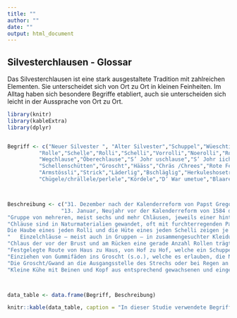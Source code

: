 ```yaml
---
title: ""
author: ""
date: ""
output: html_document
---
```


## Silvesterchlausen - Glossar


Das Silvesterchlausen ist eine stark ausgestaltete Tradition mit zahlreichen Elementen. Sie unterscheidet sich von Ort zu Ort in kleinen Feinheiten. Im Alltag haben sich besondere Begriffe etabliert, auch sie unterscheiden sich leicht in der Aussprache von Ort zu Ort. 


```r
library(knitr)
library(kableExtra)
library(dplyr)


Begriff <- c("Neuer Silvester ", "Alter Silvester","Schuppel","Wüeschti","Schö-Wüeschti","Schöni","Spasschläuse",
          "Rolle","Schelle","Rolli","Schelli","Vorrolli","Noerolli","Rollewyb","Go chlause","Achlause/Anechlause",
          "Wegchlause","Öberechlause","S’ Johr uschlause","S’ Johr iichlause","Strech","Zauren","Ein Zäuerli nehmen",
          "Schellenschütten","Groscht","Hääss","Chräs /Chrees","Rote Fetze","Ladehose","Sennehemp/Edelwysshemp",
          "Armstössli","Strick","Läderlig","Bschläglig","Herkuleshoseträger","Schluch","Gümmele","Iichreese",
          "Chügele/chrällele/perlele","Kördele","D’ War umetue","Blaare","Bechüe","Schlorziflade","Vesper")



Beschreibung <- c("31. Dezember nach der Kalenderreform von Papst Gregor 1584.",
                 "13. Januar, Neujahr vor der Kalenderreform von 1584 durch Papst Gregor. Dass der alte Silvester gefeiert wird, geht auf den Widerstand der reformierten Ausserrhoder:innen zurück, die sich nicht vom Papst vorschreiben lassen wollten, wann das neue Jahr zu feiern sei. Lange blieben in den Schriften noch beide Daten im Umlauf.",
"Gruppe von mehreren, meist sechs und mehr Chläusen, jeweils einer hinter dem anderen gehend",
"Chläuse sind in Naturmaterialien gewandet, oft mit furchterregenden Papiermaché-Larven, häufig auch mit richtigen Hörnern von Kühen oder Rehböcken etc. ausgestattet.","Chläuse in Naturmaterialien gewandet, mit Larve und Hut aus Naturmaterialien; manchmal am Rücken eine Art gestaltetes Fenster zu einem ausgewählten Thema des Schuppels. Die Naturmaterialien, vielfach sehr fein gemustert, werden mithilfe von Gummifäden regelmässig eingezogen, angenäht oder aufgeklebt und für alle Schuppelmitglieder einheitlich, bzw. ähnlich gestaltet. Schö-wüeschti Chläuse werden auch Naturchläuse genannt.","	Angeführt von einem Vorrolli (s.u.) in Frauenkleidern, folgen die Schelli in Samthosen und Samtoberteil unterschiedlicher Farben - oft in der Reihenfolge gelb, grün, rot, schwarz oder blau - gekleidet, tragen eine Kunststofflarve und auf dem Kopf eine reich mit Chügeli (Kügelchen), Kordeln und Spiegeli (Spiegelchen) verzierte Haube mit thematisch ausgerichteten Schnitzereien, Figuren oder Bildern. Den Abschluss bildet ein Noerolli (s.u.), wiederum in Frauenkleidern.
Die Haube eines jeden Rolli und die Hüte eines jeden Schelli zeigen je einen Teil des gewählten Themas. Die Hauben des Vor- und Noerolli sind oftmals höher und prächtiger dekoriert als die Hüte der Schelli.",
"	Einzelchläuse – meist auch in Gruppen – in zusammengesuchter Kleidung, manchmal auch Lompechläus (Lumpenchläuse) genannt.","Runde, geschlitzte Glocke, wie sie früher im Pferdegeschirr eingesetzt wurde","Grosse bauchige Kuhglocke",
"Chlaus der vor der Brust und am Rücken eine gerade Anzahl Rollen trägt.","Chlaus, der vor der Brust und meist auch am Rücken eine Schelle trägt","	Chlaus, der mit mehreren auf gepolsterten Lederriemen befestigten Rollen vor der Brust und am Rücken am Anfang des Schuppels geht.","Chlaus mit Rollen, der am Ende des Schuppels geht","Schöner Chlaus in Frauenkleidern mit Rollen","Als Chlaus von Haus zu Haus gehen oder an bestimmten Zeitpunkten des Feiertages zu Chlausentreffen gehen","Chläuse nähern sich, rhythmisch die Rollen schüttelnd und die Schellen schwingend, einem Haus oder Hof","Chläuse entfernen sich von einem Haus oder einem Hof","Am Neuen Silvester über Mitternacht hinaus ins neue Jahr hinein chlausen und zauren. Nicht jede Gemeinde kennt das Öberechlause","Am Neuen Silvester das Jahresende auschlausen und auszauren","Am Neuen Silvester das neue Jahr nach Mitternacht mit Chlausen und Zauren empfangen",
"Festgelegte Route von Haus zu Haus, von Hof zu Hof, welche ein Schuppel zurücklegt","Wortloses Jodeln, mehrstimmig mit Kehlkopfschlag","Einen Naturjodel singen","Schellen schwingen, zum Klingen bringen","Kleidung (Hosen, pellerinenartiger Mantel) der Chläuse, die Naturmaterialien tragen","Gewand, Kleid","Tannenreisig","Rotgemustertes Baumwolltuch, wird als Halstuch zum Edelweisshemd und zur «Ladehose» getragen","Dunkelbraune Hose aus dickem Baumwollstoff mit quadratischem Latz","Hellblaues Männerhemd mit eingewebten Edelweiss-Blumen","Von Hand gestrickte Halbärmel mit Lochmuster aus weissem Garn für die Rolli bei den schönen Chläusen","Strick, der die Schellen der Schelli hält","Gepolsterter Lederriemen, der die Rollen hält", "Mit Messingelementen – Kuh, Senn etc. - beschlagener Hosenträger","Dehnbarer Hosenträger, wie ihn die Kinder unter dem Groscht tragen","Trinkhalm oder Gummischlauch, der zum Trinken nach dem Zauren gereicht wird, um das Trinken mit der Larve zu erleichtern. Den «eigenen» Trinkschlauch tragen manche Chläuse im Hosensack mit",
"Einziehen von Gummifäden ins Groscht (s.o.), welche es erlauben, die Naturmaterialien regelmässig und einheitlich wirken zu lassen","Den Groscht machen","Kügelchen nach vorgegebenem Muster aufnähen","Kordeln aufnähen",
"Die Groscht/Gwand an die Ausgangsstelle des Strechs oder bei Regen an die Stelle des Gwandwechsels bringen","Weinen",
"Kleine Kühe mit Beinen und Kopf aus entsprechend gewachsenen und eingekürzten Ästen","Kuchen- oder Blätterteig mit Birnenweggenmasse und einem Guss aus Rahm und Ei und Mehl","Zeit am späteren Nachmittag")



data_table <- data.frame(Begriff, Beschreibung)

knitr::kable(data_table, caption = "In dieser Studie verwendete Begriffe und ihre jeweilige Erklärung") %>% kable_styling(latex_options=c("scale_down", "HOLD_position"))
```

